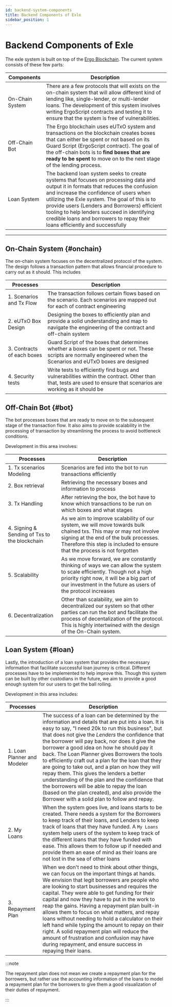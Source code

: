 ```yaml
---
id: backend-system-components
title: Backend Components of Exle
sidebar_position: 1
---
```


# Backend Components of Exle

The exle system is built on top of the [Ergo Blockchain](https://explorer.ergoplatform.com/). The current system consists of these few parts:

| Components | Description |
| ----------- | ------------ |
| On-Chain System | There are a few protocols that will exists on the on-chain system that will allow different kind of lending like, single-lender, or multi-lender loans. The development of this system involves writing ErgoScript contracts and testing it to ensure that the system is free of vulnerabilities. |
| Off-Chain Bot | The Ergo blockchain uses eUTxO system and transactions on the blockchain creates boxes that can either be spent or not based on its Guard Script (ErgoScript contract). The goal of the off-chain bots is to **find boxes that are ready to be spent** to move on to the next stage of the lending process. |
| Loan System | The backend loan system seeks to create systems that focuses on processing data and output it in formats that reduces the confusion and increase the confidence of users when utilizing the Exle system. The goal of this is to provide users (Lenders and Borrowers) efficient tooling to help lenders succeed in identifying credible loans and borrowers to repay their loans efficiently and successfully |

--------------------

## On-Chain System {#onchain}
The on-chain system focuses on the decentralized protocol of the system. The design follows a transaction pattern that allows financial procedure to carry out as it should. This includes

| Processes | Description |
| --- | --- |
| 1. Scenarios and Tx Flow | The transaction follows certain flows based on the scenario. Each scenarios are mapped out for each of contract engineering |
| 2. eUTxO Box Design | Designing the boxes to efficiently plan and provide a solid understanding and map to navigate the engineering of the contract and off-chain system |
| 3. Contracts of each boxes | Guard Script of the boxes that determines whether a boxes can be spent or not. These scripts are normally engineered when the Scenarios and eUTxO boxes are designed |
| 4. Security tests | Write tests to efficiently find bugs and vulnerabilities within the contract. Other than that, tests are used to ensure that scenarios are working as it should be |

## Off-Chain Bot {#bot}
The bot processes boxes that are ready to move on to the subsequent stage of the transaction flow. It also aims to provide scalability in the processing of transaction by streamlining the process to avoid bottleneck conditions.

Development in this area involves:

| Processes | Description |
| --- | --- |
| 1. Tx scenarios Modeling | Scenarios are fed into the bot to run transactions efficiently |
| 2. Box retrieval | Retrieving the necessary boxes and information to process |
| 3. Tx Handling | After retrieving the box, the bot have to know which transactions to be run on which boxes and what stages |
| 4. Signing & Sending of Txs to the blockchain | As we aim to improve scalability of our system, we will move towards bulk chained txs. This may or may not involve signing at the end of the bulk processes. Therefore this step is included to ensure that the process is not forgotten |
| 5. Scalability | As we move forward, we are constantly thinking of ways we can allow the system to scale efficiently. Though not a high priority right now, it will be a big part of our investment in the future as users of the protocol increases |
| 6. Decentralization | Other than scalability, we aim to decentralized our system so that other parties can run the bot and facilitate the process of decentalization of the protocol. This is highly intertwined with the design of the On-Chain system. |

## Loan System {#loan}
Lastly, the introduction of a loan system that provides the necessary information that facilitate successful loan journey is critical. Different processes have to be implemented to help improve this. Though this system can be built by other custodians in the future, we aim to provide a good enough system for our users to get the ball rolling.

Development in this area includes:

| Processes | Description |
| ---- | ---- |
| 1. Loan Planner and Modeler | The success of a loan can be determined by the information and details that are put into a loan. It is easy to say, "I need 20k to run this business", but that does not give the *Lenders* the confidence that the borrower will pay back, nor does it give the borrower a good idea on how he should pay it back. The Loan Planner gives Borrowers the tools to efficiently craft out a plan for the loan that they are going to take out, and a plan on how they will repay them. This gives the lenders a better understanding of the plan and the confidence that the borrowers will be able to repay the loan (based on the plan created), and also provide the Borrower with a solid plan to follow and repay. |
| 2. My Loans | When the system goes live, and loans starts to be created. There needs a system for the Borrowers to keep track of their loans, and Lenders to keep track of loans that they have funded. A `My Loans` system help users of the system to keep track of the different loans that they have funded with ease. This allows them to follow up if needed and provide them an ease of mind as their loans are not lost in the sea of other loans |
| 3. Repayment Plan | When we don't need to think about other things, we can focus on the important things at hands. We envision that legit borrowers are people who are looking to start businesses and requires the capital. They were able to get funding for their capital and now they have to put in the work to reap the gains. Having a repayment plan built-in allows them to focus on what matters, and repay loans without needing to hold a calculator on their left hand while typing the amount to repay on their right. A solid repayment plan will reduce the amount of frustration and confusion may have during repayment, and ensure success in repaying their loans. |

:::note

The repayment plan does not mean we create a repayment plan for the borrowers, but rather use the accounting information of the loans to model a repayment plan for the borrowers to give them a good visualization of their duties of repayment.

:::